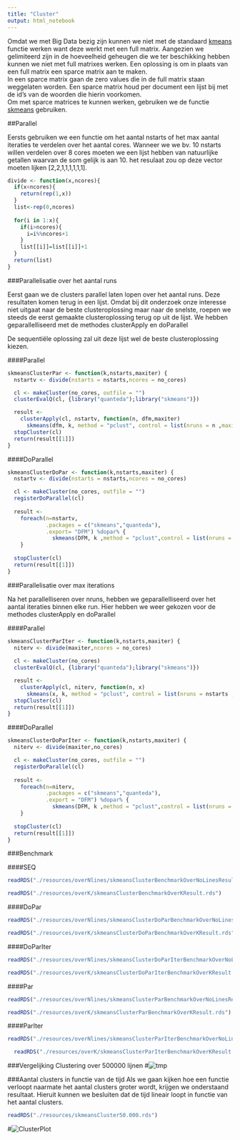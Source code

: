 ```yaml
---
title: "Cluster"
output: html_notebook
---
```


<!--https://stats.stackexchange.com/questions/81396/clustering-algorithms-that-operate-on-sparse-data-matricies -->

Omdat we met Big Data bezig zijn kunnen we niet met de standaard [kmeans](https://www.rdocumentation.org/packages/stats/versions/3.5.2/topics/kmeans) functie werken want deze werkt met een full matrix. Aangezien we gelimiteerd zijn in de hoeveelheid geheugen die we ter beschikking hebben kunnen we niet met full matrixes werken. Een oplossing is om in plaats van een full matrix een sparce matrix aan te maken.  
In een sparce matrix gaan de zero values die in de full matrix staan weggelaten worden. Een sparce matrix houd per document een lijst bij met de id's van de woorden die hierin voorkomen.  
Om met sparce matrices te kunnen werken, gebruiken we de functie [skmeans](https://www.rdocumentation.org/packages/skmeans/versions/0.2-11/topics/skmeans) gebruiken.

##Parallel

Eersts gebruiken we een functie om het aantal nstarts of het max aantal iteraties te verdelen over het aantal cores. Wanneer we we bv. 10 nstarts willen verdelen over 8 cores moeten we een lijst hebben van natuurlijke getallen waarvan de som gelijk is aan 10. het resulaat zou op deze vector moeten lijken [2,2,1,1,1,1,1,1].
```r
divide <- function(x,ncores){
  if(x<ncores){
    return(rep(1,x))
  }
  list<-rep(0,ncores)
  
  for(i in 1:x){
    if(i>ncores){
      i=i%%ncores+1
    }
    list[[i]]=list[[i]]+1
  }
  return(list)
}
```

###Parallelisatie over het aantal runs

Eerst gaan we de clusters parallel laten lopen over het aantal runs. Deze resultaten komen terug in een lijst.
Omdat bij dit onderzoek onze interesse niet uitgaat naar de beste clusteroplossing maar naar de snelste, roepen we steeds de eerst gemaakte clusteroplossing terug op uit de lijst.
We hebben geparallelliseerd met de methodes clusterApply en doParallel

De sequentiële oplossing zal uit deze lijst wel de beste clusteroplossing kiezen.

####Parallel
```r
skmeansClusterPar <- function(k,nstarts,maxiter) {
  nstartv <- divide(nstarts = nstarts,ncores = no_cores)

  cl <- makeCluster(no_cores, outfile = "")
  clusterEvalQ(cl, {library("quanteda");library("skmeans")})

  result <-
    clusterApply(cl, nstartv, function(n, dfm,maxiter)
      skmeans(dfm, k, method = "pclust", control = list(nruns = n ,maxiter = maxiter,verbose = TRUE)), DFM, maxiter)
  stopCluster(cl)
  return(result[[1]])
}
```

####DoParallel
```r
skmeansClusterDoPar <- function(k,nstarts,maxiter) {
  nstartv <- divide(nstarts = nstarts,ncores = no_cores)

  cl <- makeCluster(no_cores, outfile = "")
  registerDoParallel(cl)
  
  result <- 
    foreach(n=nstartv,
            .packages = c("skmeans","quanteda"),
            .export= "DFM") %dopar% {
              skmeans(DFM, k ,method = "pclust",control = list(nruns = n ,maxiter = maxiter,verbose = TRUE))
    }
  
  stopCluster(cl)
  return(result[[1]])
}
```
###Parallelisatie over max iterations

Na het parallelliseren over nruns, hebben we geparallelliseerd over het aantal iteraties binnen elke run.
Hier hebben we weer gekozen voor de methodes clusterApply en doParallel

####Parallel
```r
skmeansClusterParIter <- function(k,nstarts,maxiter) {
  niterv <- divide(maxiter,ncores = no_cores)
  
  cl <- makeCluster(no_cores)
  clusterEvalQ(cl, {library("quanteda");library("skmeans")})

  result <-
    clusterApply(cl, niterv, function(n, x)
      skmeans(x, k, method = "pclust", control = list(nruns = nstarts ,maxiter = n,verbose = TRUE)), DFM)
  stopCluster(cl)
  return(result[[1]])
}
```

####DoParallel
```r
skmeansClusterDoParIter <- function(k,nstarts,maxiter) {
  niterv <- divide(maxiter,no_cores)

  cl <- makeCluster(no_cores, outfile = "")
  registerDoParallel(cl)
  
  result <- 
    foreach(n=niterv,
            .packages = c("skmeans","quanteda"),
            .export = "DFM") %dopar% {
              skmeans(DFM, k ,method = "pclust",control = list(nruns = nstarts ,maxiter = n,verbose = TRUE))
    }
  
  stopCluster(cl)
  return(result[[1]])
}
```
###Benchmark

####SEQ
```r
readRDS("./resources/overNlines/skmeansClusterBenchmarkOverNoLinesResult.rds")
```
```r
readRDS("./resources/overK/skmeansClusterBenchmarkOverKResult.rds")
```

####DoPar
```r
readRDS("./resources/overNlines/skmeansClusterDoParBenchmarkOverNoLinesResult.rds")
```
```r
readRDS("./resources/overK/skmeansClusterDoParBenchmarkOverKResult.rds")
```

####DoParIter
```r
readRDS("./resources/overNlines/skmeansClusterDoParIterBenchmarkOverNoLinesResult.rds")
```
```r
readRDS("./resources/overK/skmeansClusterDoParIterBenchmarkOverKResult.rds")
```

####Par
```r
readRDS("./resources/overNlines/skmeansClusterParBenchmarkOverNoLinesResult.rds")
```
```r
readRDS("./resources/overK/skmeansClusterParBenchmarkOverKResult.rds")
```

####ParIter
```r
readRDS("./resources/overNlines/skmeansClusterParIterBenchmarkOverNoLinesResult.rds")
```
```r
  readRDS("./resources/overK/skmeansClusterParIterBenchmarkOverKResult.rds")
```

###Vergelijking
Clustering over 500000 lijnen
#![tmp](./resources/ClusteringComp.png)


###Aantal clusters in functie van de tijd
Als we gaan kijken hoe een functie verloopt naarmate het aantal clusters groter wordt, krijgen we onderstaand resultaat.
Hieruit kunnen we besluiten dat de tijd lineair loopt in functie van het aantal clusters.
```r
readRDS("./resources/skmeansCluster50.000.rds")
```

#![ClusterPlot](./resources/grafiekCluster.JPG)
